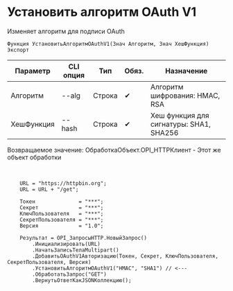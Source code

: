 ﻿---
sidebar_position: 5
description: Установить алгоритм OAuth V1 и другие функции для работы с HTTP-клиент в Открытом пакете интеграций - бесплатной open-source библиотеке интеграций для 1С:Предприятие 8, OneScript и CLI
keywords: [1C, 1С, 1С:Предприятие, 1С:Предприятие 8.3, API, Интеграция, Сервисы, Обмен, OneScript, CLI, HTTP-клиент]
---


# Установить алгоритм OAuth V1
 Изменяет алгоритм для подписи OAuth



`Функция УстановитьАлгоритмOAuthV1(Знач Алгоритм, Знач ХешФункция) Экспорт`

  | Параметр | CLI опция | Тип | Обяз. | Назначение |
  |-|-|-|-|-|
  | Алгоритм | --alg | Строка | &#x2714; | Алгоритм шифрования: HMAC, RSA |
  | ХешФункция | --hash | Строка | &#x2714; | Хеш функция для сигнатуры: SHA1, SHA256 |

  
  Возвращаемое значение:   ОбработкаОбъект.OPI_HTTPКлиент - Этот же объект обработки

<br/>




```bsl title="Пример использования для 1С:Предприятие/OneScript"
    URL = "https://httpbin.org";
    URL = URL + "/get";

    Токен              = "***";
    Секрет             = "***";
    КлючПользователя   = "***";
    СекретПользователя = "***";
    Версия             = "1.0";

    Результат = OPI_ЗапросыHTTP.НовыйЗапрос()
        .Инициализировать(URL)
        .НачатьЗаписьТелаMultipart()
        .ДобавитьOAuthV1Авторизацию(Токен, Секрет, КлючПользователя, СекретПользователя, Версия)
        .УстановитьАлгоритмOAuthV1("HMAC", "SHA1") // <---
        .ОбработатьЗапрос("GET")
        .ВернутьОтветКакJSONКоллекцию();
```
    




